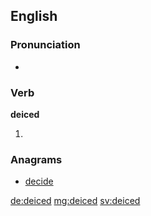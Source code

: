 ==English==

===Pronunciation===
* {{rhymes|aɪst}}

===Verb===
'''deiced'''

# {{past of|deice}}

===Anagrams===
* [[decide#English|decide]]

[[de:deiced]]
[[mg:deiced]]
[[sv:deiced]]